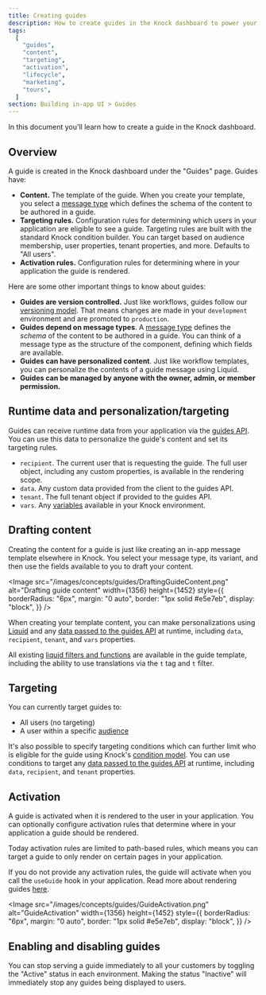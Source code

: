 ```yaml
---
title: Creating guides
description: How to create guides in the Knock dashboard to power your in-product messaging.
tags:
  [
    "guides",
    "content",
    "targeting",
    "activation",
    "lifecycle",
    "marketing",
    "tours",
  ]
section: Building in-app UI > Guides
---
```


In this document you'll learn how to create a guide in the Knock dashboard.

## Overview

A guide is created in the Knock dashboard under the "Guides" page. Guides have:

- **Content.** The template of the guide. When you create your template, you select a [message type](/in-app-ui/message-types) which defines the schema of the content to be authored in a guide.
- **Targeting rules.** Configuration rules for determining which users in your application are eligible to see a guide. Targeting rules are built with the standard Knock condition builder. You can target based on audience membership, user properties, tenant properties, and more. Defaults to "All users".
- **Activation rules.** Configuration rules for determining where in your application the guide is rendered.

Here are some other important things to know about guides:

- **Guides are version controlled.** Just like workflows, guides follow our [versioning model](/concepts/commits). That means changes are made in your `development` environment and are promoted to `production`.
- **Guides depend on message types**. A [message type](/in-app-ui/message-types) defines the _schema_ of the content to be authored in a guide. You can think of a message type as the structure of the component, defining which fields are available.
- **Guides can have personalized content**. Just like workflow templates, you can personalize the contents of a guide message using Liquid.
- **Guides can be managed by anyone with the owner, admin, or member permission.**

## Runtime data and personalization/targeting

Guides can receive runtime data from your application via the [guides API](/api-reference/users/guides/). You can use this data to personalize the guide's content and set its targeting rules.

- `recipient`. The current user that is requesting the guide. The full user object, including any custom properties, is available in the rendering scope.
- `data`. Any custom data provided from the client to the guides API.
- `tenant`. The full tenant object if provided to the guides API.
- `vars`. Any [variables](/concepts/variables) available in your Knock environment.

## Drafting content

Creating the content for a guide is just like creating an in-app message template elsewhere in Knock. You select your message type, its variant, and then use the fields available to you to draft your content.

<Image
  src="/images/concepts/guides/DraftingGuideContent.png"
  alt="Drafting guide content"
  width={1356}
  height={1452}
  style={{
    borderRadius: "6px",
    margin: "0 auto",
    border: "1px solid #e5e7eb",
    display: "block",
  }}
/>

When creating your template content, you can make personalizations using [Liquid](/designing-workflows/template-editor/overview) and any [data passed to the guides API](/guides#overview) at runtime, including `data`, `recipient`, `tenant`, and `vars` properties.

All existing [liquid filters and functions](/designing-workflows/template-editor/reference-liquid-helpers) are available in the guide template, including the ability to use translations via the `t` tag and `t` filter.

## Targeting

You can currently target guides to:

- All users (no targeting)
- A user within a specific [audience](/concepts/audiences)

It's also possible to specify targeting conditions which can further limit who is eligible for the guide using Knock's [condition model](/concepts/conditions). You can use conditions to target any [data passed to the guides API](/guides#overview) at runtime, including `data`, `recipient`, and `tenant` properties.

## Activation

A guide is activated when it is rendered to the user in your application. You can optionally configure activation rules that determine where in your application a guide should be rendered.

Today activation rules are limited to path-based rules, which means you can target a guide to only render on certain pages in your application.

If you do not provide any activation rules, the guide will activate when you call the `useGuide` hook in your application. Read more about rendering guides [here](/in-app-ui/guides/render-guides).

<Image
  src="/images/concepts/guides/GuideActivation.png"
  alt="GuideActivation"
  width={1356}
  height={1452}
  style={{
    borderRadius: "6px",
    margin: "0 auto",
    border: "1px solid #e5e7eb",
    display: "block",
  }}
/>

## Enabling and disabling guides

You can stop serving a guide immediately to all your customers by toggling the "Active" status in each environment. Making the status "Inactive" will immediately stop any guides being displayed to users.
